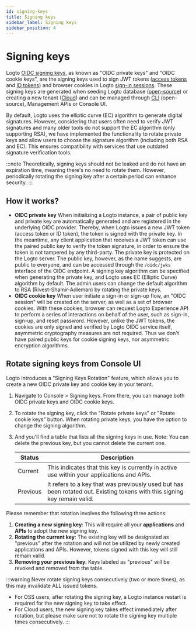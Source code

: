 ```yaml
---
id: signing-keys
title: Signing keys
sidebar_label: Signing keys
sidebar_position: 4
---
```


# Signing keys

Logto [OIDC signing keys](https://auth.wiki/signing-key), as known as "OIDC private keys" and "OIDC cookie keys", are the signing keys used to sign JWT tokens ([access tokens](https://auth.wiki/access-token) and [ID tokens](https://auth.wiki/id-token)) and browser cookies in Logto [sign-in sessions](/end-user-flows/sign-out#sign-in-session). These signing keys are generated when seeding Logto database ([open-source](/logto-oss)) or creating a new tenant ([Cloud](/logto-cloud)) and can be managed through [CLI](/logto-oss/using-cli) (open-source), Management APIs or Console UI.

By default, Logto uses the elliptic curve (EC) algorithm to generate digital signatures. However, considering that users often need to verify JWT signatures and many older tools do not support the EC algorithm (only supporting RSA), we have implemented the functionality to rotate private keys and allow users to choose the signature algorithm (including both RSA and EC). This ensures compatibility with services that use outdated signature verification tools.

:::note
Theoretically, signing keys should not be leaked and do not have an expiration time, meaning there's no need to rotate them. However, periodically rotating the signing key after a certain period can enhance security.
:::

## How it works?

- **OIDC private key**
  When initializing a Logto instance, a pair of public key and private key are automatically generated and are registered in the underlying OIDC provider. Thereby, when Logto issues a new JWT token (access token or ID token), the token is signed with the private key. In the meantime, any client application that receives a JWT token can use the paired public key to verify the token signature, in order to ensure the token is not tampered by any third-party. The private key is protected on the Logto server. The public key, however, as the name suggests, are public to everyone, and can be accessed through the `/oidc/jwks` interface of the OIDC endpoint. A signing key algorithm can be specified when generating the private key, and Logto uses EC (Elliptic Curve) algorithm by default. The admin users can change the default algorithm to RSA (Rivest-Shamir-Adleman) by rotating the private keys.
- **OIDC cookie key**
  When user initiate a sign-in or sign-up flow, an "OIDC session" will be created on the server, as well as a set of browser cookies. With these cookies, browser can request Logto Experience API to perform a series of interactions on behalf of the user, such as sign-in, sign-up, and reset password. However, unlike the JWT tokens, the cookies are only signed and verified by Logto OIDC service itself, asymmetric cryptography measures are not required. Thus we don't have paired public keys for cookie signing keys, nor asymmetric encryption algorithms.

## Rotate signing keys from Console UI

Logto introduces a "Signing Keys Rotation" feature, which allows you to create a new OIDC private key and cookie key in your tenant.

1. Navigate to <CloudLink to="/signing-keys">Console > Signing keys</CloudLink>. From there, you can manage both OIDC private keys and OIDC cookie keys.
2. To rotate the signing key, click the "Rotate private keys" or "Rotate cookie keys" button. When rotating private keys, you have the option to change the signing algorithm.
3. And you'll find a table that lists all the signing keys in use. Note: You can delete the previous key, but you cannot delete the current one.

   | Status   | Description                                                                                                               |
   | -------- | ------------------------------------------------------------------------------------------------------------------------- |
   | Current  | This indicates that this key is currently in active use within your applications and APIs.                                |
   | Previous | It refers to a key that was previously used but has been rotated out. Existing tokens with this signing key remain valid. |

Please remember that rotation involves the following three actions:

1. **Creating a new signing key**: This will require all your **applications** and **APIs** to adopt the new signing key.
2. **Rotating the current key**: The existing key will be designated as "previous" after the rotation and will not be utilized by newly created applications and APIs. However, tokens signed with this key will still remain valid.
3. **Removing your previous key**: Keys labeled as "previous" will be revoked and removed from the table.

:::warning
Never rotate signing keys consecutively (two or more times), as this may invalidate ALL issued tokens.

- For OSS users, after rotating the signing key, a Logto instance restart is required for the new signing key to take effect.
- For Cloud users, the new signing key takes effect immediately after rotation, but please make sure not to rotate the signing key multiple times consecutively.
  :::

